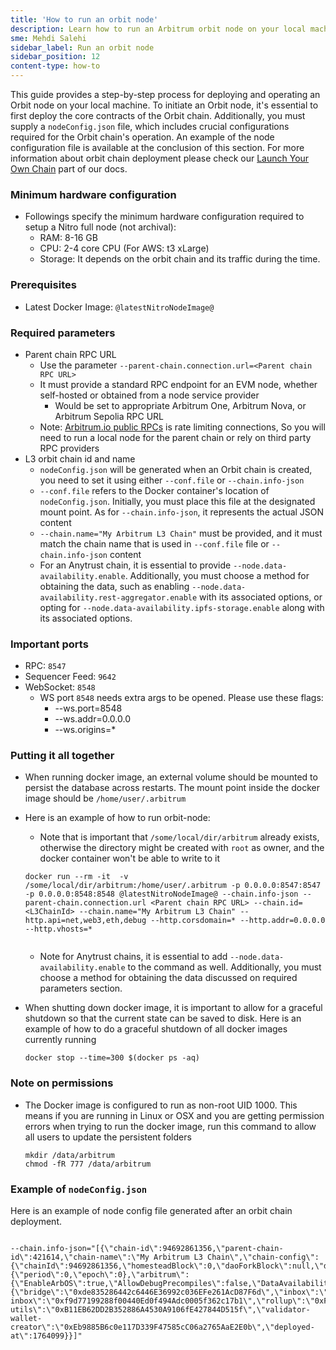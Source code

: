 ```yaml
---
title: 'How to run an orbit node'
description: Learn how to run an Arbitrum orbit node on your local machine.
sme: Mehdi Salehi
sidebar_label: Run an orbit node
sidebar_position: 12
content-type: how-to
---
```


This guide provides a step-by-step process for deploying and operating an Orbit node on your local machine. To initiate an Orbit node, it's essential to first deploy the core contracts of the Orbit chain. Additionally, you must supply a `nodeConfig.json` file, which includes crucial configurations required for the Orbit chain's operation. An example of the node configuration file is available at the conclusion of this section. For more information about orbit chain deployment please check our [Launch Your Own Chain](../../launch-orbit-chain/orbit-gentle-introduction.md) part of our docs.

### Minimum hardware configuration

- Followings specify the minimum hardware configuration required to setup a Nitro full node (not archival):
  - RAM: 8-16 GB
  - CPU: 2-4 core CPU (For AWS: t3 xLarge)
  - Storage: It depends on the orbit chain and its traffic during the time. 

### Prerequisites

- Latest Docker Image: <code>@latestNitroNodeImage@</code>

### Required parameters

- Parent chain RPC URL
  - Use the parameter `--parent-chain.connection.url=<Parent chain RPC URL>`
  - It must provide a standard RPC endpoint for an EVM node, whether self-hosted or obtained from a node service provider
    - Would be set to appropriate Arbitrum One, Arbitrum Nova, or Arbitrum Sepolia RPC URL
  - Note: [Arbitrum.io public RPCs](/node-running/node-providers.mdx) is rate limiting connections, So you will need to run a local node for the parent chain or rely on third party RPC providers
- L3 orbit chain id and name
  - `nodeConfig.json` will be generated when an Orbit chain is created, you need to set it using either `--conf.file` or `--chain.info-json` 
  - `--conf.file` refers to the Docker container's location of `nodeConfig.json`. Initially, you must place this file at the designated mount point. As for `--chain.info-json`, it represents the actual JSON content
  - `--chain.name="My Arbitrum L3 Chain"` must be provided, and it must match the chain name that is used in `--conf.file` file or `--chain.info-json` content
  - For an Anytrust chain, it is essential to provide `--node.data-availability.enable`. Additionally, you must choose a method for obtaining the data, such as enabling `--node.data-availability.rest-aggregator.enable` with its associated options, or opting for `--node.data-availability.ipfs-storage.enable` along with its associated options.

### Important ports

- RPC: `8547`
- Sequencer Feed: `9642`
- WebSocket: `8548`
  - WS port `8548` needs extra args to be opened. Please use these flags:
    - --ws.port=8548
    - --ws.addr=0.0.0.0
    - --ws.origins=\*

### Putting it all together

- When running docker image, an external volume should be mounted to persist the database across restarts. The mount point inside the docker image should be `/home/user/.arbitrum`
- Here is an example of how to run orbit-node:

  - Note that is important that `/some/local/dir/arbitrum` already exists, otherwise the directory might be created with `root` as owner, and the docker container won't be able to write to it

  ```shell
  docker run --rm -it  -v /some/local/dir/arbitrum:/home/user/.arbitrum -p 0.0.0.0:8547:8547 -p 0.0.0.0:8548:8548 @latestNitroNodeImage@ --chain.info-json --parent-chain.connection.url <Parent chain RPC URL> --chain.id=<L3ChainId> --chain.name="My Arbitrum L3 Chain" --http.api=net,web3,eth,debug --http.corsdomain=* --http.addr=0.0.0.0 --http.vhosts=*
 
  ```

  - Note for Anytrust chains, it is essential to add `--node.data-availability.enable` to the command as well. Additionally, you must choose a method for obtaining the data discussed on required parameters section.
  
- When shutting down docker image, it is important to allow for a graceful shutdown so that the current state can be saved to disk. Here is an example of how to do a graceful shutdown of all docker images currently running

  ```shell
  docker stop --time=300 $(docker ps -aq)
  ```

### Note on permissions

- The Docker image is configured to run as non-root UID 1000. This means if you are running in Linux or OSX and you are getting permission errors when trying to run the docker image, run this command to allow all users to update the persistent folders
  ```shell
  mkdir /data/arbitrum
  chmod -fR 777 /data/arbitrum
  ```

### Example of `nodeConfig.json`

Here is an example of node config file generated after an orbit chain deployment.

```

--chain.info-json="[{\"chain-id\":94692861356,\"parent-chain-id\":421614,\"chain-name\":\"My Arbitrum L3 Chain\",\"chain-config\":{\"chainId\":94692861356,\"homesteadBlock\":0,\"daoForkBlock\":null,\"daoForkSupport\":true,\"eip150Block\":0,\"eip150Hash\":\"0x0000000000000000000000000000000000000000000000000000000000000000\",\"eip155Block\":0,\"eip158Block\":0,\"byzantiumBlock\":0,\"constantinopleBlock\":0,\"petersburgBlock\":0,\"istanbulBlock\":0,\"muirGlacierBlock\":0,\"berlinBlock\":0,\"londonBlock\":0,\"clique\":{\"period\":0,\"epoch\":0},\"arbitrum\":{\"EnableArbOS\":true,\"AllowDebugPrecompiles\":false,\"DataAvailabilityCommittee\":false,\"InitialArbOSVersion\":10,\"InitialChainOwner\":\"0xAde4000C87923244f0e95b41f0e45aa3C02f1Bb2\",\"GenesisBlockNum\":0}},\"rollup\":{\"bridge\":\"0xde835286442c6446E36992c036EFe261AcD87F6d\",\"inbox\":\"0x0592d3861Ea929B5d108d915c36f64EE69418049\",\"sequencer-inbox\":\"0xf9d77199288f00440Ed0f494Adc0005f362c17b1\",\"rollup\":\"0xF5A42aDA664E7c2dFE9DDa4459B927261BF90E09\",\"validator-utils\":\"0xB11EB62DD2B352886A4530A9106fE427844D515f\",\"validator-wallet-creator\":\"0xEb9885B6c0e117D339F47585cC06a2765AaE2E0b\",\"deployed-at\":1764099}}]"

```

